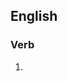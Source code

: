 ==English==

===Verb===
{{head|en|verb form}}

# {{present participle of|Australianize|lang=en|nocat=1}}